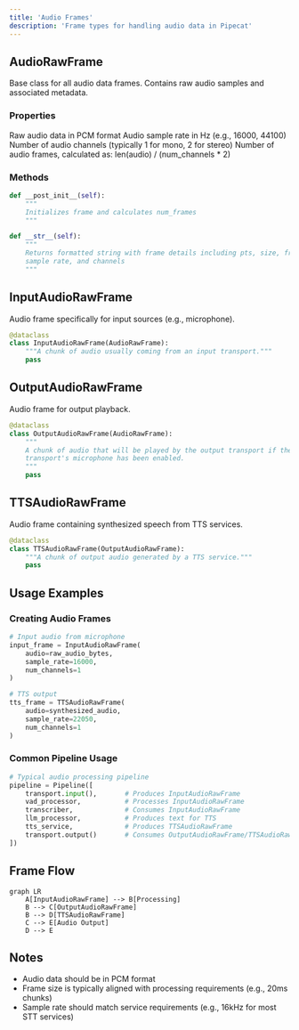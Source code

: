 ```yaml
---
title: 'Audio Frames'
description: 'Frame types for handling audio data in Pipecat'
---
```


## AudioRawFrame

Base class for all audio data frames. Contains raw audio samples and associated metadata.

### Properties

<ParamField path="audio" type="bytes" required>
  Raw audio data in PCM format
</ParamField>

<ParamField path="sample_rate" type="int" required>
  Audio sample rate in Hz (e.g., 16000, 44100)
</ParamField>

<ParamField path="num_channels" type="int" required>
  Number of audio channels (typically 1 for mono, 2 for stereo)
</ParamField>

<ParamField path="num_frames" type="int">
  Number of audio frames, calculated as: len(audio) / (num_channels * 2)
</ParamField>

### Methods

```python
def __post_init__(self):
    """
    Initializes frame and calculates num_frames
    """

def __str__(self):
    """
    Returns formatted string with frame details including pts, size, frames,
    sample rate, and channels
    """
```

## InputAudioRawFrame

Audio frame specifically for input sources (e.g., microphone).

```python
@dataclass
class InputAudioRawFrame(AudioRawFrame):
    """A chunk of audio usually coming from an input transport."""
    pass
```

## OutputAudioRawFrame

Audio frame for output playback.

```python
@dataclass
class OutputAudioRawFrame(AudioRawFrame):
    """
    A chunk of audio that will be played by the output transport if the
    transport's microphone has been enabled.
    """
    pass
```

## TTSAudioRawFrame

Audio frame containing synthesized speech from TTS services.

```python
@dataclass
class TTSAudioRawFrame(OutputAudioRawFrame):
    """A chunk of output audio generated by a TTS service."""
    pass
```

## Usage Examples

### Creating Audio Frames

```python
# Input audio from microphone
input_frame = InputAudioRawFrame(
    audio=raw_audio_bytes,
    sample_rate=16000,
    num_channels=1
)

# TTS output
tts_frame = TTSAudioRawFrame(
    audio=synthesized_audio,
    sample_rate=22050,
    num_channels=1
)
```

### Common Pipeline Usage

```python
# Typical audio processing pipeline
pipeline = Pipeline([
    transport.input(),       # Produces InputAudioRawFrame
    vad_processor,           # Processes InputAudioRawFrame
    transcriber,             # Consumes InputAudioRawFrame
    llm_processor,           # Produces text for TTS
    tts_service,             # Produces TTSAudioRawFrame
    transport.output()       # Consumes OutputAudioRawFrame/TTSAudioRawFrame
])
```

## Frame Flow

```mermaid
graph LR
    A[InputAudioRawFrame] --> B[Processing]
    B --> C[OutputAudioRawFrame]
    B --> D[TTSAudioRawFrame]
    C --> E[Audio Output]
    D --> E
```

## Notes

- Audio data should be in PCM format
- Frame size is typically aligned with processing requirements (e.g., 20ms chunks)
- Sample rate should match service requirements (e.g., 16kHz for most STT services)
